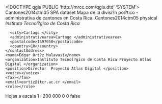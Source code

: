<!DOCTYPE qgis PUBLIC 'http://mrcc.com/qgis.dtd' 'SYSTEM'>
<qgis version="3.24.1-Tisler">
  <identifier>Cantones2014ctm05</identifier>
  <parentidentifier></parentidentifier>
  <language>SPA</language>
  <type>dataset</type>
  <title>Cantones2014ctm05</title>
  <abstract>Mapa de la divisi?n pol?tico - administrativa de cantones en Costa Rica.&#xd;
&#xd;
</abstract>
  <keywords vocabulary="Buscar claves">
    <keyword>Cantones2014ctm05</keyword>
  </keywords>
  <contact>
    <contactAddress>
      <type>physical</type>
      <address>Instituto Tecnol?gico de Costa Rica </address>
      <city>Cartago </city>
      <administrativearea>Cartago </administrativearea>
      <postalcode>1597050</postalcode>
      <country>CR</country>
    </contactAddress>
    <name>Edgar Ort?z Malavasi</name>
    <organization>Instituto Tecnol?gico de Costa Rica Proyecto Atlas Digital </organization>
    <position>Director  Proyecto Atlas Digital </position>
    <voice></voice>
    <fax></fax>
    <email>eortiz@itcr.ac.cr </email>
    <role></role>
  </contact>
  <links/>
  <fees></fees>
  <rights>Hojas a escala 1 : 200 000</rights>
  <encoding></encoding>
  <crs>
    <spatialrefsys nativeFormat="Wkt">
      <wkt></wkt>
      <proj4></proj4>
      <srsid>0</srsid>
      <srid>0</srid>
      <authid></authid>
      <description></description>
      <projectionacronym></projectionacronym>
      <ellipsoidacronym></ellipsoidacronym>
      <geographicflag>false</geographicflag>
    </spatialrefsys>
  </crs>
  <extent>
    <spatial crs="EPSG:4326" maxx="-82.54474500000000603" minz="0" dimensions="2" miny="8.03799700000000072" maxy="11.2241029999999995" maxz="0" minx="-85.98152600000000234"/>
  </extent>
</qgis>
